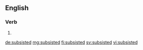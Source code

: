 ==English==

===Verb===
{{head|en}}

# {{en-past of|subsist}}

[[de:subsisted]]
[[mg:subsisted]]
[[fi:subsisted]]
[[sv:subsisted]]
[[vi:subsisted]]